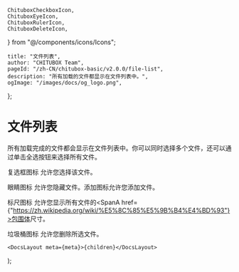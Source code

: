 	ChituboxCheckboxIcon,
	ChituboxEyeIcon,
	ChituboxRulerIcon,
	ChituboxDeleteIcon,
} from "@/components/icons/Icons";

	title: "文件列表",
	author: "CHITUBOX Team",
	pageId: "/zh-CN/chitubox-basic/v2.0.0/file-list",
	description: "所有加载的文件都显示在文件列表中。",
	ogImage: "/images/docs/og_logo.png",
};

# 文件列表

所有加载完成的文件都会显示在文件列表中。你可以同时选择多个文件，还可以通过单击全选按钮来选择所有文件。

<ImageContainer>
	<AntdImage
		src={"/images/docs/zh-CN/chitubox-basic/2.x.x/007-file-list-panel.png"}
	/>
</ImageContainer>

复选框图标 <ChituboxCheckboxIcon /> 允许您选择该文件。

眼睛图标 <ChituboxEyeIcon /> 允许您隐藏文件。添加图标允许您添加文件。

标尺图标 <ChituboxRulerIcon /> 允许您显示所有文件的<SpanA href={"https://zh.wikipedia.org/wiki/%E5%8C%85%E5%9B%B4%E4%BD%93"}>包围体</SpanA>尺寸。

垃圾桶图标 <ChituboxDeleteIcon /> 允许您删除所选文件。

	<DocsLayout meta={meta}>{children}</DocsLayout>
);
